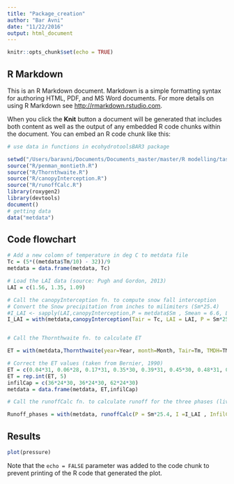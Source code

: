 ```yaml
---
title: "Package_creation"
author: "Bar Avni"
date: "11/22/2016"
output: html_document
---
```


```r
knitr::opts_chunk$set(echo = TRUE)
```

## R Markdown

This is an R Markdown document. Markdown is a simple formatting syntax for authoring HTML, PDF, and MS Word documents. For more details on using R Markdown see <http://rmarkdown.rstudio.com>.

When you click the **Knit** button a document will be generated that includes both content as well as the output of any embedded R code chunks within the document. You can embed an R code chunk like this:

```r
# use data in functions in ecohydrotoolsBAR3 package

setwd("/Users/baravni/Documents/Documents_master/master/R modelling/task1/Writing_Function/EcohydrotoolsBAR3/")
source("R/penman_montieth.R")
source("R/Thornthwaite.R")
source("R/canopyInterception.R")
source("R/runoffCalc.R")
library(roxygen2)
library(devtools)
document()
# getting data
data("metdata")
```

## Code flowchart
```r
# Add a new colomn of temperature in deg C to metdata file
Tc = (5*((metdata$Tm/10) - 32))/9 
metdata = data.frame(metdata, Tc)

# Load the LAI data (source: Pugh and Gordon, 2013)
LAI = c(1.56, 1.35, 1.09)

# Call the canopyInterception fn. to compute snow fall interception
# Convert the Snow precipitation from inches to milimiters (Sm*25.4)
#I_LAI <- sapply(LAI,canopyInterception,P = metdata$Sm , Smean = 6.6, L0 = 0,)
I_LAI = with(metdata,canopyInterception(Tair = Tc, LAI = LAI, P = Sm*25.4 , Smean = 6.6, L0 = 0))


# Call the Thornthwaite fn. to calculate ET

ET = with(metdata,Thornthwaite(year=Year, month=Month, Tair=Tm, TMDH=TMDH))

# Correct the ET values (taken from Bernier, 1990) 
ET = c(0.04*31, 0.06*28, 0.17*31, 0.35*30, 0.39*31, 0.45*30, 0.48*31, 0.51*31, 0.46*30, 0.38*31, 0.24*30, 0.1*31)
ET = rep.int(ET, 5)
infilCap = c(36*24*30, 36*24*30, 62*24*30)
metdata = data.frame(metdata, ET,infilCap)

# Call the runoffCalc fn. to calculate runoff for the three phases (living, red and grey) (source: Pugh and Gordon, 2013)

Runoff_phases = with(metdata, runoffCalc(P = Sm*25.4, I =I_LAI , InfilCap = infilCap  , MaxStorage = 25, ET = ET, year = Year))
```

## Results

```r
plot(pressure)
```

Note that the `echo = FALSE` parameter was added to the code chunk to prevent printing of the R code that generated the plot.
